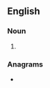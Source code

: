 ==English==

===Noun===
{{head|en|noun plural form}}

# {{plural of|giaour|lang=en}}

===Anagrams===
* {{anagrams|en|Surigao|ragious}}